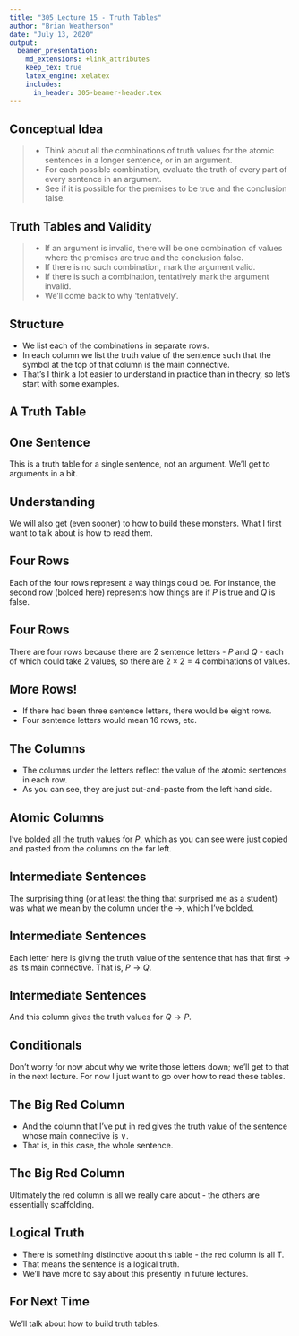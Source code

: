 ```yaml
---
title: "305 Lecture 15 - Truth Tables"
author: "Brian Weatherson"
date: "July 13, 2020"
output: 
  beamer_presentation:
    md_extensions: +link_attributes
    keep_tex: true
    latex_engine: xelatex
    includes:
      in_header: 305-beamer-header.tex
---
```


## Conceptual Idea

> - Think about all the combinations of truth values for the atomic sentences in a longer sentence, or in an argument.
> - For each possible combination, evaluate the truth of every part of every sentence in an argument.
> - See if it is possible for the premises to be true and the conclusion false.

## Truth Tables and Validity

> - If an argument is invalid, there will be one combination of values where the premises are true and the conclusion false.
> - If there is no such combination, mark the argument valid.
> - If there is such a combination, tentatively mark the argument invalid.
> - We'll come back to why 'tentatively'.

## Structure

- We list each of the combinations in separate rows.
- In each column we list the truth value of the sentence such that the symbol at the top of that column is the main connective.
- That's I think a lot easier to understand in practice than in theory, so let's start with some examples.

## A Truth Table

\begin{center}
\begin{tabular}{@{ }c@{ }@{ }c | c@{ }@{}c@{}@{ }c@{ }@{ }c@{ }@{ }c@{ }@{}c@{}@{ }c@{ }@{}c@{}@{ }c@{ }@{ }c@{ }@{ }c@{ }@{}c@{}@{ }c}
P & Q &  & ( & P & $\rightarrow$ & Q & ) & $\lor$ & ( & Q & $\rightarrow$ & P & ) & \\
\hline 
$\True$ & $\True$ &  &  & $\True$ & $\True$ & $\True$ &  & \textcolor{red}{$\True$} &  & $\True$ & $\True$ & $\True$ &  & \\
$\True$ & $\False$ &  &  & $\True$ & $\False$ & $\False$ &  & \textcolor{red}{$\True$} &  & $\False$ & $\True$ & $\True$ &  & \\
$\False$ & $\True$ &  &  & $\False$ & $\True$ & $\True$ &  & \textcolor{red}{$\True$} &  & $\True$ & $\False$ & $\False$ &  & \\
$\False$ & $\False$ &  &  & $\False$ & $\True$ & $\False$ &  & \textcolor{red}{$\True$} &  & $\False$ & $\True$ & $\False$ &  & \\
\end{tabular}
\bigskip
\end{center}

## One Sentence

\begin{center}
\begin{tabular}{@{ }c@{ }@{ }c | c@{ }@{}c@{}@{ }c@{ }@{ }c@{ }@{ }c@{ }@{}c@{}@{ }c@{ }@{}c@{}@{ }c@{ }@{ }c@{ }@{ }c@{ }@{}c@{}@{ }c}
P & Q &  & ( & P & $\rightarrow$ & Q & ) & $\lor$ & ( & Q & $\rightarrow$ & P & ) & \\
\hline 
$\True$ & $\True$ &  &  & $\True$ & $\True$ & $\True$ &  & \textcolor{red}{$\True$} &  & $\True$ & $\True$ & $\True$ &  & \\
$\True$ & $\False$ &  &  & $\True$ & $\False$ & $\False$ &  & \textcolor{red}{$\True$} &  & $\False$ & $\True$ & $\True$ &  & \\
$\False$ & $\True$ &  &  & $\False$ & $\True$ & $\True$ &  & \textcolor{red}{$\True$} &  & $\True$ & $\False$ & $\False$ &  & \\
$\False$ & $\False$ &  &  & $\False$ & $\True$ & $\False$ &  & \textcolor{red}{$\True$} &  & $\False$ & $\True$ & $\False$ &  & \\
\end{tabular}
\bigskip
\end{center}

This is a truth table for a single sentence, not an argument. We'll get to arguments in a bit.

## Understanding

\begin{center}
\begin{tabular}{@{ }c@{ }@{ }c | c@{ }@{}c@{}@{ }c@{ }@{ }c@{ }@{ }c@{ }@{}c@{}@{ }c@{ }@{}c@{}@{ }c@{ }@{ }c@{ }@{ }c@{ }@{}c@{}@{ }c}
P & Q &  & ( & P & $\rightarrow$ & Q & ) & $\lor$ & ( & Q & $\rightarrow$ & P & ) & \\
\hline 
$\True$ & $\True$ &  &  & $\True$ & $\True$ & $\True$ &  & \textcolor{red}{$\True$} &  & $\True$ & $\True$ & $\True$ &  & \\
$\True$ & $\False$ &  &  & $\True$ & $\False$ & $\False$ &  & \textcolor{red}{$\True$} &  & $\False$ & $\True$ & $\True$ &  & \\
$\False$ & $\True$ &  &  & $\False$ & $\True$ & $\True$ &  & \textcolor{red}{$\True$} &  & $\True$ & $\False$ & $\False$ &  & \\
$\False$ & $\False$ &  &  & $\False$ & $\True$ & $\False$ &  & \textcolor{red}{$\True$} &  & $\False$ & $\True$ & $\False$ &  & \\
\end{tabular}
\bigskip
\end{center}

We will also get (even sooner) to how to build these monsters. What I first want to talk about is how to read them.

## Four Rows

\begin{center}
\begin{tabular}{@{ }c@{ }@{ }c | c@{ }@{}c@{}@{ }c@{ }@{ }c@{ }@{ }c@{ }@{}c@{}@{ }c@{ }@{}c@{}@{ }c@{ }@{ }c@{ }@{ }c@{ }@{}c@{}@{ }c}
P & Q &  & ( & P & $\rightarrow$ & Q & ) & $\lor$ & ( & Q & $\rightarrow$ & P & ) & \\
\hline 
$\True$ & $\True$ &  &  & $\True$ & $\True$ & $\True$ &  & \textcolor{red}{$\True$} &  & $\True$ & $\True$ & $\True$ &  & \\
\textbf{$\True$} & \textbf{$\False$} &  &  & \textbf{$\True$} & \textbf{$\False$} & \textbf{$\False$} &  & \textcolor{red}{\textbf{$\True$}} &  & \textbf{$\False$} & \textbf{$\True$} & \textbf{$\True$} &  & \\
$\False$ & $\True$ &  &  & $\False$ & $\True$ & $\True$ &  & \textcolor{red}{$\True$} &  & $\True$ & $\False$ & $\False$ &  & \\
$\False$ & $\False$ &  &  & $\False$ & $\True$ & $\False$ &  & \textcolor{red}{$\True$} &  & $\False$ & $\True$ & $\False$ &  & \\
\end{tabular}
\bigskip
\end{center}

Each of the four rows represent a way things could be. For instance, the second row (bolded here) represents how things are if $P$ is true and $Q$ is false.

## Four Rows

\begin{center}
\begin{tabular}{@{ }c@{ }@{ }c | c@{ }@{}c@{}@{ }c@{ }@{ }c@{ }@{ }c@{ }@{}c@{}@{ }c@{ }@{}c@{}@{ }c@{ }@{ }c@{ }@{ }c@{ }@{}c@{}@{ }c}
P & Q &  & ( & P & $\rightarrow$ & Q & ) & $\lor$ & ( & Q & $\rightarrow$ & P & ) & \\
\hline 
$\True$ & $\True$ &  &  & $\True$ & $\True$ & $\True$ &  & \textcolor{red}{$\True$} &  & $\True$ & $\True$ & $\True$ &  & \\
$\True$ & $\False$ &  &  & $\True$ & $\False$ & $\False$ &  & \textcolor{red}{$\True$} &  & $\False$ & $\True$ & $\True$ &  & \\
$\False$ & $\True$ &  &  & $\False$ & $\True$ & $\True$ &  & \textcolor{red}{$\True$} &  & $\True$ & $\False$ & $\False$ &  & \\
$\False$ & $\False$ &  &  & $\False$ & $\True$ & $\False$ &  & \textcolor{red}{$\True$} &  & $\False$ & $\True$ & $\False$ &  & \\
\end{tabular}
\bigskip
\end{center}

There are four rows because there are 2 sentence letters - $P$ and $Q$ - each of which could take 2 values, so there are $2 \times 2 = 4$ combinations of values.

## More Rows!

\begin{center}
\begin{tabular}{@{ }c@{ }@{ }c | c@{ }@{}c@{}@{ }c@{ }@{ }c@{ }@{ }c@{ }@{}c@{}@{ }c@{ }@{}c@{}@{ }c@{ }@{ }c@{ }@{ }c@{ }@{}c@{}@{ }c}
P & Q &  & ( & P & $\rightarrow$ & Q & ) & $\lor$ & ( & Q & $\rightarrow$ & P & ) & \\
\hline 
$\True$ & $\True$ &  &  & $\True$ & $\True$ & $\True$ &  & \textcolor{red}{$\True$} &  & $\True$ & $\True$ & $\True$ &  & \\
$\True$ & $\False$ &  &  & $\True$ & $\False$ & $\False$ &  & \textcolor{red}{$\True$} &  & $\False$ & $\True$ & $\True$ &  & \\
$\False$ & $\True$ &  &  & $\False$ & $\True$ & $\True$ &  & \textcolor{red}{$\True$} &  & $\True$ & $\False$ & $\False$ &  & \\
$\False$ & $\False$ &  &  & $\False$ & $\True$ & $\False$ &  & \textcolor{red}{$\True$} &  & $\False$ & $\True$ & $\False$ &  & \\
\end{tabular}
\bigskip
\end{center}

- If there had been three sentence letters, there would be eight rows.
- Four sentence letters would mean 16 rows, etc.

## The Columns

\begin{center}
\begin{tabular}{@{ }c@{ }@{ }c | c@{ }@{}c@{}@{ }c@{ }@{ }c@{ }@{ }c@{ }@{}c@{}@{ }c@{ }@{}c@{}@{ }c@{ }@{ }c@{ }@{ }c@{ }@{}c@{}@{ }c}
P & Q &  & ( & P & $\rightarrow$ & Q & ) & $\lor$ & ( & Q & $\rightarrow$ & P & ) & \\
\hline 
$\True$ & $\True$ &  &  & $\True$ & $\True$ & $\True$ &  & \textcolor{red}{$\True$} &  & $\True$ & $\True$ & $\True$ &  & \\
$\True$ & $\False$ &  &  & $\True$ & $\False$ & $\False$ &  & \textcolor{red}{$\True$} &  & $\False$ & $\True$ & $\True$ &  & \\
$\False$ & $\True$ &  &  & $\False$ & $\True$ & $\True$ &  & \textcolor{red}{$\True$} &  & $\True$ & $\False$ & $\False$ &  & \\
$\False$ & $\False$ &  &  & $\False$ & $\True$ & $\False$ &  & \textcolor{red}{$\True$} &  & $\False$ & $\True$ & $\False$ &  & \\
\end{tabular}
\bigskip
\end{center}

- The columns under the letters reflect the value of the atomic sentences in each row.
- As you can see, they are just cut-and-paste from the left hand side.

## Atomic Columns

\begin{center}
\begin{tabular}{@{ }c@{ }@{ }c | c@{ }@{}c@{}@{ }c@{ }@{ }c@{ }@{ }c@{ }@{}c@{}@{ }c@{ }@{}c@{}@{ }c@{ }@{ }c@{ }@{ }c@{ }@{}c@{}@{ }c}
P & Q &  & ( & P & $\rightarrow$ & Q & ) & $\lor$ & ( & Q & $\rightarrow$ & P & ) & \\
\hline 
$\True$ & $\True$ &  &  & \textbf{$\True$} & $\True$ & $\True$ &  & \textcolor{red}{$\True$} &  & $\True$ & $\True$ & \textbf{$\True$} &  & \\
$\True$ & $\False$ &  &  & \textbf{$\True$} & $\False$ & $\False$ &  & \textcolor{red}{$\True$} &  & $\False$ & $\True$ & \textbf{$\True$} &  & \\
$\False$ & $\True$ &  &  & \textbf{$\False$} & $\True$ & $\True$ &  & \textcolor{red}{$\True$} &  & $\True$ & $\False$ & \textbf{$\False$} &  & \\
$\False$ & $\False$ &  &  & \textbf{$\False$} & $\True$ & $\False$ &  & \textcolor{red}{$\True$} &  & $\False$ & $\True$ & \textbf{$\False$} &  & \\
\end{tabular}
\bigskip
\end{center}

I've bolded all the truth values for $P$, which as you can see were just copied and pasted from the columns on the far left.

## Intermediate Sentences

\begin{center}
\begin{tabular}{@{ }c@{ }@{ }c | c@{ }@{}c@{}@{ }c@{ }@{ }c@{ }@{ }c@{ }@{}c@{}@{ }c@{ }@{}c@{}@{ }c@{ }@{ }c@{ }@{ }c@{ }@{}c@{}@{ }c}
P & Q &  & ( & P & $\rightarrow$ & Q & ) & $\lor$ & ( & Q & $\rightarrow$ & P & ) & \\
\hline 
$\True$ & $\True$ &  &  & $\True$ & \textbf{$\True$} & $\True$ &  & \textcolor{red}{$\True$} &  & $\True$ & $\True$ & $\True$ &  & \\
$\True$ & $\False$ &  &  & $\True$ & \textbf{$\False$} & $\False$ &  & \textcolor{red}{$\True$} &  & $\False$ & $\True$ & $\True$ &  & \\
$\False$ & $\True$ &  &  & $\False$ & \textbf{$\True$} & $\True$ &  & \textcolor{red}{$\True$} &  & $\True$ & $\False$ & $\False$ &  & \\
$\False$ & $\False$ &  &  & $\False$ & \textbf{$\True$} & $\False$ &  & \textcolor{red}{$\True$} &  & $\False$ & $\True$ & $\False$ &  & \\
\end{tabular}
\bigskip
\end{center}

The surprising thing (or at least the thing that surprised me as a student) was what we mean by the column under the $\rightarrow$, which I've bolded.

## Intermediate Sentences

\begin{center}
\begin{tabular}{@{ }c@{ }@{ }c | c@{ }@{}c@{}@{ }c@{ }@{ }c@{ }@{ }c@{ }@{}c@{}@{ }c@{ }@{}c@{}@{ }c@{ }@{ }c@{ }@{ }c@{ }@{}c@{}@{ }c}
P & Q &  & ( & P & $\rightarrow$ & Q & ) & $\lor$ & ( & Q & $\rightarrow$ & P & ) & \\
\hline 
$\True$ & $\True$ &  &  & $\True$ & \textbf{$\True$} & $\True$ &  & \textcolor{red}{$\True$} &  & $\True$ & $\True$ & $\True$ &  & \\
$\True$ & $\False$ &  &  & $\True$ & \textbf{$\False$} & $\False$ &  & \textcolor{red}{$\True$} &  & $\False$ & $\True$ & $\True$ &  & \\
$\False$ & $\True$ &  &  & $\False$ & \textbf{$\True$} & $\True$ &  & \textcolor{red}{$\True$} &  & $\True$ & $\False$ & $\False$ &  & \\
$\False$ & $\False$ &  &  & $\False$ & \textbf{$\True$} & $\False$ &  & \textcolor{red}{$\True$} &  & $\False$ & $\True$ & $\False$ &  & \\
\end{tabular}
\bigskip
\end{center}

Each letter here is giving the truth value of the sentence that has that first $\rightarrow$ as its main connective. That is, $P \rightarrow Q$.

## Intermediate Sentences

\begin{center}
\begin{tabular}{@{ }c@{ }@{ }c | c@{ }@{}c@{}@{ }c@{ }@{ }c@{ }@{ }c@{ }@{}c@{}@{ }c@{ }@{}c@{}@{ }c@{ }@{ }c@{ }@{ }c@{ }@{}c@{}@{ }c}
P & Q &  & ( & P & $\rightarrow$ & Q & ) & $\lor$ & ( & Q & $\rightarrow$ & P & ) & \\
\hline 
$\True$ & $\True$ &  &  & $\True$ & $\True$ & $\True$ &  & \textcolor{red}{$\True$} &  & $\True$ & \textbf{$\True$} & $\True$ &  & \\
$\True$ & $\False$ &  &  & $\True$ & $\False$ & $\False$ &  & \textcolor{red}{$\True$} &  & $\False$ & \textbf{$\True$} & $\True$ &  & \\
$\False$ & $\True$ &  &  & $\False$ & $\True$ & $\True$ &  & \textcolor{red}{$\True$} &  & $\True$ & \textbf{$\False$} & $\False$ &  & \\
$\False$ & $\False$ &  &  & $\False$ & $\True$ & $\False$ &  & \textcolor{red}{$\True$} &  & $\False$ & \textbf{$\True$} & $\False$ &  & \\
\end{tabular}
\bigskip
\end{center}

And this column gives the truth values for $Q \rightarrow P$.

## Conditionals

\begin{center}
\begin{tabular}{@{ }c@{ }@{ }c | c@{ }@{}c@{}@{ }c@{ }@{ }c@{ }@{ }c@{ }@{}c@{}@{ }c@{ }@{}c@{}@{ }c@{ }@{ }c@{ }@{ }c@{ }@{}c@{}@{ }c}
P & Q &  & ( & P & $\rightarrow$ & Q & ) & $\lor$ & ( & Q & $\rightarrow$ & P & ) & \\
\hline 
$\True$ & $\True$ &  &  & $\True$ & $\True$ & $\True$ &  & \textcolor{red}{$\True$} &  & $\True$ & $\True$ & $\True$ &  & \\
$\True$ & $\False$ &  &  & $\True$ & $\False$ & $\False$ &  & \textcolor{red}{$\True$} &  & $\False$ & $\True$ & $\True$ &  & \\
$\False$ & $\True$ &  &  & $\False$ & $\True$ & $\True$ &  & \textcolor{red}{$\True$} &  & $\True$ & $\False$ & $\False$ &  & \\
$\False$ & $\False$ &  &  & $\False$ & $\True$ & $\False$ &  & \textcolor{red}{$\True$} &  & $\False$ & $\True$ & $\False$ &  & \\
\end{tabular}
\bigskip
\end{center}

Don't worry for now about why we write those letters down; we'll get to that in the next lecture. For now I just want to go over how to read these tables.

## The Big Red Column

\begin{center}
\begin{tabular}{@{ }c@{ }@{ }c | c@{ }@{}c@{}@{ }c@{ }@{ }c@{ }@{ }c@{ }@{}c@{}@{ }c@{ }@{}c@{}@{ }c@{ }@{ }c@{ }@{ }c@{ }@{}c@{}@{ }c}
P & Q &  & ( & P & $\rightarrow$ & Q & ) & $\lor$ & ( & Q & $\rightarrow$ & P & ) & \\
\hline 
$\True$ & $\True$ &  &  & $\True$ & $\True$ & $\True$ &  & \textcolor{red}{$\True$} &  & $\True$ & $\True$ & $\True$ &  & \\
$\True$ & $\False$ &  &  & $\True$ & $\False$ & $\False$ &  & \textcolor{red}{$\True$} &  & $\False$ & $\True$ & $\True$ &  & \\
$\False$ & $\True$ &  &  & $\False$ & $\True$ & $\True$ &  & \textcolor{red}{$\True$} &  & $\True$ & $\False$ & $\False$ &  & \\
$\False$ & $\False$ &  &  & $\False$ & $\True$ & $\False$ &  & \textcolor{red}{$\True$} &  & $\False$ & $\True$ & $\False$ &  & \\
\end{tabular}
\bigskip
\end{center}

- And the column that I've put in red gives the truth value of the sentence whose main connective is $\vee$.
- That is, in this case, the whole sentence.


## The Big Red Column

\begin{center}
\begin{tabular}{@{ }c@{ }@{ }c | c@{ }@{}c@{}@{ }c@{ }@{ }c@{ }@{ }c@{ }@{}c@{}@{ }c@{ }@{}c@{}@{ }c@{ }@{ }c@{ }@{ }c@{ }@{}c@{}@{ }c}
P & Q &  & ( & P & $\rightarrow$ & Q & ) & $\lor$ & ( & Q & $\rightarrow$ & P & ) & \\
\hline 
$\True$ & $\True$ &  &  & $\True$ & $\True$ & $\True$ &  & \textcolor{red}{$\True$} &  & $\True$ & $\True$ & $\True$ &  & \\
$\True$ & $\False$ &  &  & $\True$ & $\False$ & $\False$ &  & \textcolor{red}{$\True$} &  & $\False$ & $\True$ & $\True$ &  & \\
$\False$ & $\True$ &  &  & $\False$ & $\True$ & $\True$ &  & \textcolor{red}{$\True$} &  & $\True$ & $\False$ & $\False$ &  & \\
$\False$ & $\False$ &  &  & $\False$ & $\True$ & $\False$ &  & \textcolor{red}{$\True$} &  & $\False$ & $\True$ & $\False$ &  & \\
\end{tabular}
\bigskip
\end{center}

Ultimately the red column is all we really care about - the others are essentially scaffolding.

## Logical Truth

\begin{center}
\begin{tabular}{@{ }c@{ }@{ }c | c@{ }@{}c@{}@{ }c@{ }@{ }c@{ }@{ }c@{ }@{}c@{}@{ }c@{ }@{}c@{}@{ }c@{ }@{ }c@{ }@{ }c@{ }@{}c@{}@{ }c}
P & Q &  & ( & P & $\rightarrow$ & Q & ) & $\lor$ & ( & Q & $\rightarrow$ & P & ) & \\
\hline 
$\True$ & $\True$ &  &  & $\True$ & $\True$ & $\True$ &  & \textcolor{red}{$\True$} &  & $\True$ & $\True$ & $\True$ &  & \\
$\True$ & $\False$ &  &  & $\True$ & $\False$ & $\False$ &  & \textcolor{red}{$\True$} &  & $\False$ & $\True$ & $\True$ &  & \\
$\False$ & $\True$ &  &  & $\False$ & $\True$ & $\True$ &  & \textcolor{red}{$\True$} &  & $\True$ & $\False$ & $\False$ &  & \\
$\False$ & $\False$ &  &  & $\False$ & $\True$ & $\False$ &  & \textcolor{red}{$\True$} &  & $\False$ & $\True$ & $\False$ &  & \\
\end{tabular}
\bigskip
\end{center}

- There is something distinctive about this table - the red column is all T.
- That means the sentence is a logical truth.
- We'll have more to say about this presently in future lectures.


## For Next Time

We'll talk about how to build truth tables.

